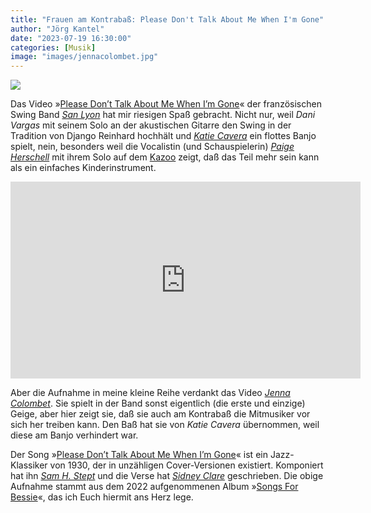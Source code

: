 ```yaml
---
title: "Frauen am Kontrabaß: Please Don't Talk About Me When I'm Gone"
author: "Jörg Kantel"
date: "2023-07-19 16:30:00"
categories: [Musik]
image: "images/jennacolombet.jpg"
---
```


[![](images/jennacolombet-b.jpg)](https://www.youtube.com/watch?v=bJkXA2oPYfk)

Das Video »[Please Don't Talk About Me When I'm Gone](https://www.youtube.com/watch?v=bJkXA2oPYfk)« der französischen Swing Band *[San Lyon](https://www.youtube.com/watch?v=bJkXA2oPYfk)* hat mir riesigen Spaß gebracht. Nicht nur, weil *Dani Vargas* mit seinem Solo an der akustischen Gitarre den Swing in der Tradition von Django Reinhard hochhält und *[Katie Cavera](http://www.katiecavera.com/)* ein flottes Banjo spielt, nein, besonders weil die Vocalistin (und Schauspielerin) *[Paige Herschell](https://www.imdb.com/name/nm5664064/)* mit ihrem Solo auf dem [Kazoo](https://de.wikipedia.org/wiki/Kazoo) zeigt, daß das Teil mehr sein kann als ein einfaches Kinderinstrument.

<iframe width="560" height="315" src="https://www.youtube.com/embed/bJkXA2oPYfk" title="YouTube video player" frameborder="0" allow="accelerometer; autoplay; clipboard-write; encrypted-media; gyroscope; picture-in-picture; web-share" allowfullscreen></iframe>

Aber die Aufnahme in meine kleine Reihe verdankt das Video *[Jenna Colombet](https://jennacolombet.bandcamp.com/)*. Sie spielt in der Band sonst eigentlich (die erste und einzige) Geige, aber hier zeigt sie, daß sie auch am Kontrabaß die Mitmusiker vor sich her treiben kann. Den Baß hat sie von *Katie Cavera* übernommen, weil diese am Banjo verhindert war.

Der Song »[Please Don't Talk About Me When I'm Gone](https://en.wikipedia.org/wiki/Please_Don%27t_Talk_About_Me_When_I%27m_Gone)« ist ein Jazz-Klassiker von 1930, der in unzähligen Cover-Versionen existiert. Komponiert hat ihn *[Sam H. Stept](https://en.wikipedia.org/wiki/Sam_H._Stept)* und die Verse hat *[Sidney Clare](https://en.wikipedia.org/wiki/Sidney_Clare)* geschrieben. Die obige Aufnahme stammt aus dem 2022 aufgenommenen Album »[Songs For Bessie](https://sanlyon.bandcamp.com/album/songs-for-bessie)«, das ich Euch hiermit ans Herz lege.